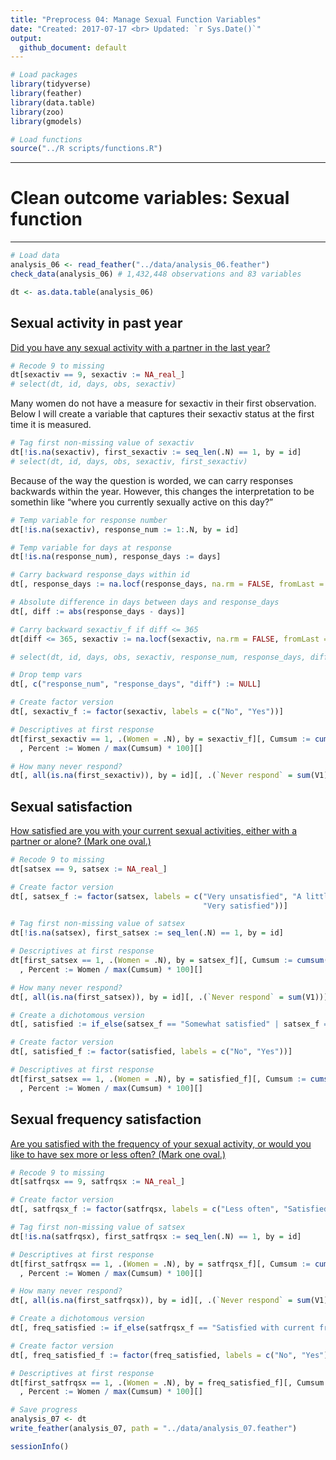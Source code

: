 ```yaml
---
title: "Preprocess 04: Manage Sexual Function Variables"
date: "Created: 2017-07-17 <br> Updated: `r Sys.Date()`"
output: 
  github_document: default
---
```


```r
# Load packages
library(tidyverse)
library(feather)
library(data.table)
library(zoo)
library(gmodels)

# Load functions
source("../R scripts/functions.R")
```

-------------------------------------------------------------------------------

# Clean outcome variables: Sexual function

-------------------------------------------------------------------------------

```r
# Load data
analysis_06 <- read_feather("../data/analysis_06.feather")
check_data(analysis_06) # 1,432,448 observations and 83 variables
```

```r
dt <- as.data.table(analysis_06)
```

## Sexual activity in past year

[Did you have any sexual activity with a partner in the last year?](https://www.whi.org/researchers/data/WhiDataDict/f37_ctos_inv.pdf)

```r
# Recode 9 to missing
dt[sexactiv == 9, sexactiv := NA_real_]
# select(dt, id, days, obs, sexactiv)
```

Many women do not have a measure for sexactiv in their first observation. Below I will create a variable that captures their sexactiv status at the first time it is measured.

```r
# Tag first non-missing value of sexactiv
dt[!is.na(sexactiv), first_sexactiv := seq_len(.N) == 1, by = id]
# select(dt, id, days, obs, sexactiv, first_sexactiv)
```

Because of the way the question is worded, we can carry responses backwards within the year. However, this changes the interpretation to be somethin like "where you currently sexually active on this day?"

```r
# Temp variable for response number
dt[!is.na(sexactiv), response_num := 1:.N, by = id]

# Temp variable for days at response
dt[!is.na(response_num), response_days := days]

# Carry backward response_days within id
dt[, response_days := na.locf(response_days, na.rm = FALSE, fromLast = TRUE), by = id]

# Absolute difference in days between days and response_days
dt[, diff := abs(response_days - days)]

# Carry backward sexactiv_f if diff <= 365
dt[diff <= 365, sexactiv := na.locf(sexactiv, na.rm = FALSE, fromLast = TRUE), by = id]

# select(dt, id, days, obs, sexactiv, response_num, response_days, diff)

# Drop temp vars
dt[, c("response_num", "response_days", "diff") := NULL]

# Create factor version
dt[, sexactiv_f := factor(sexactiv, labels = c("No", "Yes"))]

# Descriptives at first response
dt[first_sexactiv == 1, .(Women = .N), by = sexactiv_f][, Cumsum := cumsum(Women)][
  , Percent := Women / max(Cumsum) * 100][]
```

```r
# How many never respond?
dt[, all(is.na(first_sexactiv)), by = id][, .(`Never respond` = sum(V1))][] # 2,859
```


## Sexual satisfaction

[How satisfied are you with your current sexual activities, either with a partner or alone? (Mark
one oval.)](https://www.whi.org/researchers/data/WhiDataDict/f37_ctos_inv.pdf)

```r
# Recode 9 to missing
dt[satsex == 9, satsex := NA_real_]

# Create factor version
dt[, satsex_f := factor(satsex, labels = c("Very unsatisfied", "A little unsatisfied", "Somewhat satisfied",
                                           "Very satisfied"))]

# Tag first non-missing value of satsex
dt[!is.na(satsex), first_satsex := seq_len(.N) == 1, by = id]

# Descriptives at first response
dt[first_satsex == 1, .(Women = .N), by = satsex_f][, Cumsum := cumsum(Women)][
  , Percent := Women / max(Cumsum) * 100][]
```

```r
# How many never respond?
dt[, all(is.na(first_satsex)), by = id][, .(`Never respond` = sum(V1))][] # 18,064
```

```r
# Create a dichotomous version
dt[, satisfied := if_else(satsex_f == "Somewhat satisfied" | satsex_f == "Very satisfied", 1, 0, NA_real_)]

# Create factor version
dt[, satisfied_f := factor(satisfied, labels = c("No", "Yes"))]

# Descriptives at first response
dt[first_satsex == 1, .(Women = .N), by = satisfied_f][, Cumsum := cumsum(Women)][
  , Percent := Women / max(Cumsum) * 100][]
```

## Sexual frequency satisfaction

[Are you satisfied with the frequency of your sexual activity, or would you like to have sex more or
less often? (Mark one oval.)](https://www.whi.org/researchers/data/WhiDataDict/f37_ctos_inv.pdf)

```r
# Recode 9 to missing
dt[satfrqsx == 9, satfrqsx := NA_real_]

# Create factor version
dt[, satfrqsx_f := factor(satfrqsx, labels = c("Less often", "Satisfied with current frequency", "More often"))]

# Tag first non-missing value of satsex
dt[!is.na(satfrqsx), first_satfrqsx := seq_len(.N) == 1, by = id]

# Descriptives at first response
dt[first_satfrqsx == 1, .(Women = .N), by = satfrqsx_f][, Cumsum := cumsum(Women)][
  , Percent := Women / max(Cumsum) * 100][]
```

```r
# How many never respond?
dt[, all(is.na(first_satfrqsx)), by = id][, .(`Never respond` = sum(V1))][] # 26,229
```

```r
# Create a dichotomous version
dt[, freq_satisfied := if_else(satfrqsx_f == "Satisfied with current frequency", 1, 0, NA_real_)]

# Create factor version
dt[, freq_satisfied_f := factor(freq_satisfied, labels = c("No", "Yes"))]

# Descriptives at first response
dt[first_satfrqsx == 1, .(Women = .N), by = freq_satisfied_f][, Cumsum := cumsum(Women)][
  , Percent := Women / max(Cumsum) * 100][]
```

```r
# Save progress
analysis_07 <- dt
write_feather(analysis_07, path = "../data/analysis_07.feather")
```

```r
sessionInfo()
```